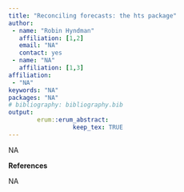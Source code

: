 ```yaml
---
title: "Reconciling forecasts: the hts package"
author:
 - name: "Robin Hyndman"
   affiliation: [1,2]
   email: "NA"
   contact: yes
 - name: "NA"
   affiliation: [1,3]
affiliation:
 - "NA"
keywords: "NA"
packages: "NA"
# bibliography: bibliography.bib
output:  
        erum::erum_abstract:
                  keep_tex: TRUE
---
```


NA

**References**

NA
